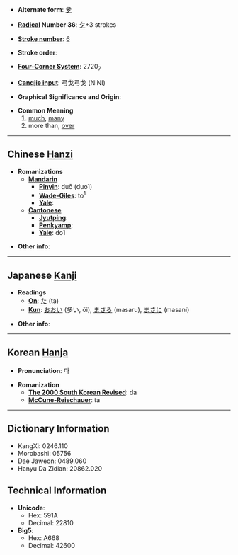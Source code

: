 * '''Alternate form''': [[夛]]

* '''[[Wiktionary:Chinese radical index| Radical]] Number 36''': [[Wiktionary:Chinese radical index 夕|夕]]+3 strokes

* '''[[Wiktionary:Chinese total strokes index|Stroke number]]''': [[Wiktionary:Chinese total strokes index 6|6]]

* '''Stroke order''': 

* '''[[Wiktionary:Chinese four corner index|Four-Corner System]]''': 2720<sub>7</sub>

* '''[[Wiktionary:Chinese Cangjie index|Cangjie input]]''': 弓戈弓戈 (NINI)

* '''Graphical Significance and Origin''': 

* '''Common Meaning'''
*#[[much]], [[many]]
*# more than, [[over]]

----

== Chinese [[Hanzi]] ==

* '''Romanizations'''
** '''[[Mandarin]]'''
*** '''[[Pinyin]]''': duō (duo1)
*** '''[[Wade-Giles]]''': to<sup>1</sup>
*** '''[[Yale]]''': 
** '''[[Cantonese]]'''
*** '''[[Jyutping]]''':
*** '''[[Penkyamp]]''': 
*** '''[[Yale]]''': do1

* '''Other info''': 

----

== Japanese [[Kanji]] ==

* '''Readings'''
** '''[[On]]''': [[た]] (ta)
** '''[[Kun]]''': [[おおい]] (多い, ōi), [[まさる]] (masaru), [[まさに]] (masani)

* '''Other info''':  

----

== Korean [[Hanja]] ==

* '''Pronunciation''': 다

* '''Romanization'''
** '''[[The 2000 South Korean Revised Romanization|The 2000 South Korean Revised]]''': da
** '''[[McCune-Reischauer]]''': ta

----

== Dictionary Information ==

* KangXi: 0246.110
* Morobashi: 05756
* Dae Jaweon: 0489.060
* Hanyu Da Zidian: 20862.020

== Technical Information ==

* '''Unicode''':
** Hex: 591A
** Decimal: 22810
* '''Big5''':
** Hex: A668
** Decimal: 42600